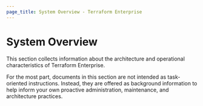 ```yaml
---
page_title: System Overview - Terraform Enterprise
---
```


# System Overview

This section collects information about the architecture and operational characteristics of Terraform Enterprise.

For the most part, documents in this section are not intended as task-oriented instructions. Instead, they are offered as background information to help inform your own proactive administration, maintenance, and architecture practices.
